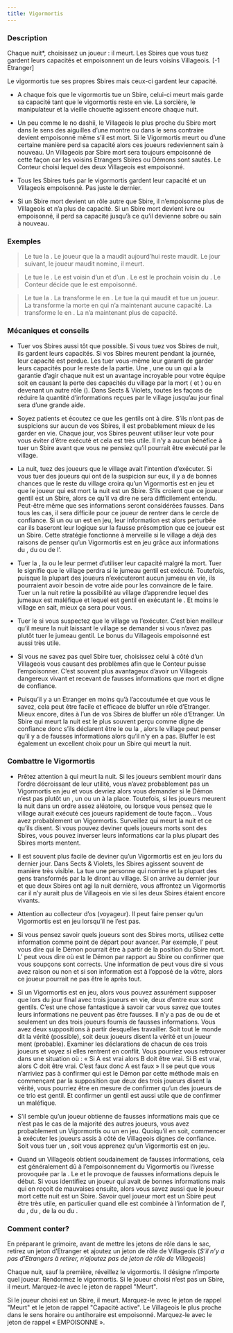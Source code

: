 ```yaml
---
title: Vigormortis
---
```



<Role VIGORMORTIS header />

### Description

Chaque nuit*, choisissez un joueur : il meurt. Les Sbires que vous tuez gardent leurs capacités et empoisonnent un de leurs voisins Villageois. [-1 Etranger]

Le vigormortis tue ses propres Sbires mais ceux-ci gardent leur capacité.

-   A chaque fois que le vigormortis tue un Sbire, celui-ci meurt mais garde sa capacité tant que le vigormortis reste en vie. La sorcière, le manipulateur et la vieille chouette agissent encore chaque nuit.

-   Un peu comme le no dashii, le Villageois le plus proche du Sbire mort dans le sens des aiguilles d’une montre ou dans le sens contraire devient empoisonné même s’il est mort. Si le Vigormortis meurt ou d’une certaine manière perd sa capacité alors ces joueurs redeviennent sain à nouveau. Un Villageois par Sbire mort sera toujours empoisonné de cette façon car les voisins Etrangers Sbires ou Démons sont sautés. Le Conteur choisi lequel des deux Villageois est empoisonné.

-   Tous les Sbires tués par le vigormortis gardent leur capacité et un Villageois empoisonné. Pas juste le dernier.

-   Si un Sbire mort devient un rôle autre que Sbire, il n’empoisonne plus de Villageois et n’a plus de capacité. Si un Sbire mort devient ivre ou empoisonné, il perd sa capacité jusqu’à ce qu’il devienne sobre ou sain à nouveau.

### Exemples  

> Le <Role VIGORMORTIS /> tue la <Role SORCIERE />. Le joueur que la <Role SORCIERE /> a maudit aujourd’hui reste maudit. Le jour suivant, le joueur maudit nomine, il meurt.

> Le <Role VIGORMORTIS /> tue le <Role JUMEAU_MALEFIQUE />. Le <Role JUMEAU_MALEFIQUE /> est voisin d’un <Role MALADROIT /> et d’un <Role FLEURISTE />. Le <Role SAGE /> est le prochain voisin du <Role MALADROIT />. Le Conteur décide que le <Role SAGE /> est empoisonné.

> Le <Role VIGORMORTIS /> tue la <Role VIEILLE_CHOUETTE />. La <Role VIEILLE_CHOUETTE /> transforme le <Role SAVANT /> en <Role SORCIERE />. Le <Role VIGORMORTIS /> tue la <Role SORCIERE /> qui maudit et tue un joueur. La <Role VIEILLE_CHOUETTE /> transforme la <Role SORCIERE /> morte en <Role ORACLE /> qui n’a maintenant aucune capacité. La <Role VIEILLE_CHOUETTE /> transforme le <Role VIGORMORTIS /> en <Role VORTOX />. La <Role VIEILLE_CHOUETTE /> n’a maintenant plus de capacité.

### Mécaniques et conseils

- Tuer vos Sbires aussi tôt que possible. Si vous tuez vos Sbires de nuit, ils gardent leurs capacités. Si vos Sbires meurent pendant la journée, leur capacité est perdue. Les tuer vous-même leur garanti de garder leurs capacités pour le reste de la partie. Une <Role SORCIERE />, une <Role VIEILLE_CHOUETTE /> ou un <Role MANIPULATEUR /> qui a la garantie d’agir chaque nuit est un avantage incroyable pour votre équipe soit en causant la perte des capacités du village par la mort (<Role SORCIERE /> et <Role MANIPULATEUR />) ou en devenant un autre rôle (<Role VIEILLE_CHOUETTE />). Dans Sects & Violets, toutes les façons de réduire la quantité d’informations reçues par le village jusqu’au jour final sera d’une grande aide.

- Soyez patients et écoutez ce que les gentils ont à dire. S’ils n’ont pas de suspicions sur aucun de vos Sbires, il est probablement mieux de les garder en vie. Chaque jour, vos Sbires peuvent utiliser leur vote pour vous éviter d’être exécuté et cela est très utile. Il n’y a aucun bénéfice à tuer un Sbire avant que vous ne pensiez qu’il pourrait être exécuté par le village.

- La nuit, tuez des joueurs que le village avait l’intention d’exécuter. Si vous tuer des joueurs qui ont de la suspicion sur eux, il y a de bonnes chances que le reste du village croira qu’un Vigormortis est en jeu et que le joueur qui est mort la nuit est un Sbire. S’ils croient que ce joueur gentil est un Sbire, alors ce qu’il va dire ne sera difficilement entendu. Peut-être même que ses informations seront considérées fausses. Dans tous les cas, il sera difficile pour ce joueur de rentrer dans le cercle de confiance. Si un <Role HORLOGER /> ou un <Role CRIEUR /> est en jeu, leur information est alors perturbée car ils baseront leur logique sur la fausse présomption que ce joueur est un Sbire. Cette stratégie fonctionne à merveille si le village a déjà des raisons de penser qu’un Vigormortis est en jeu grâce aux informations du <Role REVEUR />, du <Role SAVANT /> ou de l’<Role ARTISTE />.

- Tuer la <Role SORCIERE />, la <Role VIEILLE_CHOUETTE /> ou le <Role MANIPULATEUR /> leur permet d’utiliser leur capacité malgré la mort. Tuer le <Role JUMEAU_MALEFIQUE /> signifie que le village perdra si le jumeau gentil est exécuté. Toutefois, puisque la plupart des joueurs n’exécuteront aucun jumeau en vie, ils pourraient avoir besoin de votre aide pour les convaincre de le faire. Tuer un <Role JUMEAU_MALEFIQUE /> la nuit retire la possibilité au village d’apprendre lequel des jumeaux est maléfique et lequel est gentil en exécutant le <Role JUMEAU_MALEFIQUE />. Et moins le village en sait, mieux ça sera pour vous.

- Tuer le <Role JUMEAU_MALEFIQUE /> si vous suspectez que le village va l’exécuter. C’est bien meilleur qu’il meure la nuit laissant le village se demander si vous n’avez pas plutôt tuer le jumeau gentil. Le bonus du Villageois empoisonné est aussi très utile.

- Si vous ne savez pas quel Sbire tuer, choisissez celui à côté d’un Villageois vous causant des problèmes afin que le Conteur puisse l’empoisonner. C’est souvent plus avantageux d’avoir un Villageois dangereux vivant et recevant de fausses informations que mort et digne de confiance.

- Puisqu’il y a un Etranger en moins qu’à l’accoutumée et que vous le savez, cela peut être facile et efficace de bluffer un rôle d’Etranger. Mieux encore, dites à l’un de vos Sbires de bluffer un rôle d’Etranger. Un Sbire qui meurt la nuit est le plus souvent perçu comme digne de confiance donc s’ils déclarent être le <Role MALADROIT /> ou la <Role DULCINEE />, alors le village peut penser qu’il y a de fausses informations alors qu’il n’y en a pas. Bluffer le <Role SAGE /> est également un excellent choix pour un Sbire qui meurt la nuit.

### Combattre le Vigormortis

- Prêtez attention à qui meurt la nuit. Si les joueurs semblent mourir dans l’ordre décroissant de leur utilité, vous n’avez probablement pas un Vigormortis en jeu et vous devriez alors vous demander si le Démon n’est pas plutôt un <Role FANG_GU />, un <Role NO_DASHII /> ou un <Role VORTOX /> à la place. Toutefois, si les joueurs meurent la nuit dans un ordre assez aléatoire, ou lorsque vous pensez que le village aurait exécuté ces joueurs rapidement de toute façon… Vous avez probablement un Vigormortis. Surveillez qui meurt la nuit et ce qu’ils disent. Si vous pouvez deviner quels joueurs morts sont des Sbires, vous pouvez inverser leurs informations car la plus plupart des Sbires morts mentent. 

- Il est souvent plus facile de deviner qu’un Vigormortis est en jeu lors du dernier jour. Dans Sects & Violets, les Sbires agissent souvent de manière très visible. La <Role SORCIERE /> tue une personne qui nomine et la plupart des gens transformés par la <Role VIEILLE_CHOUETTE /> le diront au village. Si on arrive au dernier jour et que deux Sbires ont agi la nuit dernière, vous affrontez un Vigormortis car il n’y aurait plus de Villageois en vie si les deux Sbires étaient encore vivants.

- Attention au collecteur d’os (voyageur). Il peut faire penser qu’un Vigormortis est en jeu lorsqu’il ne l’est pas.

- Si vous pensez savoir quels joueurs sont des Sbires morts, utilisez cette information comme point de départ pour avancer. Par exemple, l’<Role HORLOGER /> peut vous dire qui le Démon pourrait être à partir de la position du Sbire mort. L’<Role ARTISTE /> peut vous dire où est le Démon par rapport au Sbire ou confirmer que vous soupçons sont corrects. Une information de <Role CRIEUR /> peut vous dire si vous avez raison ou non et si son information est à l’opposé de la vôtre, alors ce joueur pourrait ne pas être le <Role CRIEUR /> après tout.

- Si un Vigormortis est en jeu, alors vous pouvez assurément supposer que lors du jour final avec trois joueurs en vie, deux d’entre eux sont gentils. C’est une chose fantastique à savoir car vous savez que toutes leurs informations ne peuvent pas être fausses. Il n’y a pas de <Role VORTOX /> ou de <Role NO_DASHII /> et seulement un des trois joueurs fournis de fausses informations. Vous avez deux suppositions à partir desquelles travailler. Soit tout le monde dit la vérité (possible), soit deux joueurs disent la vérité et un joueur ment (probable). Examiner les déclarations de chacun de ces trois joueurs et voyez si elles rentrent en conflit. Vous pourriez vous retrouver dans une situation où : « Si A est vrai alors B doit être vrai. Si B est vrai, alors C doit être vrai. C’est faux donc A est faux » Il se peut que vous n’arriviez pas à confirmer qui est le Démon par cette méthode mais en commençant par la supposition que deux des trois joueurs disent la vérité, vous pourriez être en mesure de confirmer qu’un des joueurs de ce trio est gentil. Et confirmer un gentil est aussi utile que de confirmer un maléfique.

- S’il semble qu’un joueur obtienne de fausses informations mais que ce n’est pas le cas de la majorité des autres joueurs, vous avez probablement un Vigormortis ou un <Role NO_DASHII /> en jeu. Quoiqu’il en soit, commencer à exécuter les joueurs assis à côté de Villageois dignes de confiance. Soit vous tuer un <Role NO_DASHII />, soit vous apprenez qu’un Vigormortis est en jeu.

- Quand un Villageois obtient soudainement de fausses informations, cela est généralement dû à l’empoisonnement du Vigormortis ou l’ivresse provoquée par la <Role DULCINEE />. Le <Role VORTOX /> et le <Role NO_DASHII /> provoque de fausses informations depuis le début. Si vous identifiez un joueur qui avait de bonnes informations mais qui en reçoit de mauvaises ensuite, alors vous savez aussi que le joueur mort cette nuit est un Sbire. Savoir quel joueur mort est un Sbire peut être très utile, en particulier quand elle est combinée à l’information de l’<Role HORLOGER />, du <Role CRIEUR />, du <Role REVEUR />, de la <Role COUTURIERE /> ou du <Role JONGLEUR />.

### Comment conter?

En préparant le grimoire, avant de mettre les jetons de rôle dans le sac, retirez un jeton d’Etranger et ajoutez un jeton de rôle de Villageois (_S’il n’y a pas d’Etrangers à retirer, n’ajoutez pas de jeton de rôle de Villageois_)

Chaque nuit, sauf la première, réveillez le vigormortis. Il désigne n’importe quel joueur. Rendormez le vigormortis. Si le joueur choisi n’est pas un Sbire, il meurt. Marquez-le avec le jeton de rappel "Meurt".

Si le joueur choisi est un Sbire, il meurt. Marquez-le avec le jeton de rappel "Meurt" et le jeton de rappel "Capacité active". Le Villageois le plus proche dans le sens horaire ou antihoraire est empoisonné. Marquez-le avec le jeton de rappel « EMPOISONNE ».